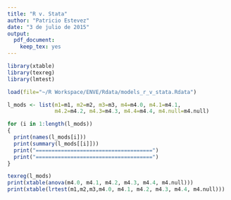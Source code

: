 ```yaml
---
title: "R v. Stata"
author: "Patricio Estevez"
date: "3 de julio de 2015"
output: 
  pdf_document: 
    keep_tex: yes
---
```



```r
library(xtable)
library(texreg)
library(lmtest)
```

```r
load(file="~/R Workspace/ENVE/Rdata/models_r_v_stata.Rdata")
```

```r
l_mods <- list(m1=m1, m2=m2, m3=m3, m4=m4.0, m4.1=m4.1,
               m4.2=m4.2, m4.3=m4.3, m4.4=m4.4, m4.null=m4.null)

for (i in 1:length(l_mods))
{
  print(names(l_mods[i]))
  print(summary(l_mods[[i]]))
  print("=====================================")
  print("=====================================")
}
```


```r
texreg(l_mods)
print(xtable(anova(m4.0, m4.1, m4.2, m4.3, m4.4, m4.null)))
print(xtable(lrtest(m1,m2,m3,m4.0, m4.1, m4.2, m4.3, m4.4, m4.null)))
```

